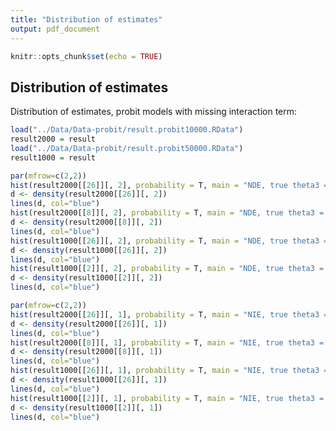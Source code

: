 ```yaml
---
title: "Distribution of estimates"
output: pdf_document
---
```


```r
knitr::opts_chunk$set(echo = TRUE)
```

## Distribution of estimates

Distribution of estimates, probit models with missing interaction term:

```r
load("../Data/Data-probit/result.probit10000.RData")
result2000 = result
load("../Data/Data-probit/result.probit50000.RData")
result1000 = result

par(mfrow=c(2,2))
hist(result2000[[26]][, 2], probability = T, main = "NDE, true theta3 = 1, n=2000", xlab = "est. NDE", breaks=30)
d <- density(result2000[[26]][, 2])
lines(d, col="blue")
hist(result2000[[8]][, 2], probability = T, main = "NDE, true theta3 = -0.44, n=2000", xlab = "est. NDE", breaks=30)
d <- density(result2000[[8]][, 2])
lines(d, col="blue")
hist(result1000[[26]][, 2], probability = T, main = "NDE, true theta3 = 0.5, n=1000", xlab = "est. NDE", breaks=30)
d <- density(result1000[[26]][, 2])
lines(d, col="blue")
hist(result1000[[2]][, 2], probability = T, main = "NDE, true theta3 = -0.46, n=1000", xlab = "est. NDE", breaks=30)
d <- density(result1000[[2]][, 2])
lines(d, col="blue")
```



```r
par(mfrow=c(2,2))
hist(result2000[[26]][, 1], probability = T, main = "NIE, true theta3 = 1, n=2000", xlab = "est. NIE", breaks=30)
d <- density(result2000[[26]][, 1])
lines(d, col="blue")
hist(result2000[[8]][, 1], probability = T, main = "NIE, true theta3 = -0.44, n=2000", xlab = "est. NIE", breaks=30)
d <- density(result2000[[8]][, 1])
lines(d, col="blue")
hist(result1000[[26]][, 1], probability = T, main = "NIE, true theta3 = 0.5, n=1000", xlab = "est. NIE", breaks=30)
d <- density(result1000[[26]][, 1])
lines(d, col="blue")
hist(result1000[[2]][, 1], probability = T, main = "NIE, true theta3 = -0.46, n=1000", xlab = "est. NIE", breaks=30)
d <- density(result1000[[2]][, 1])
lines(d, col="blue")
```
